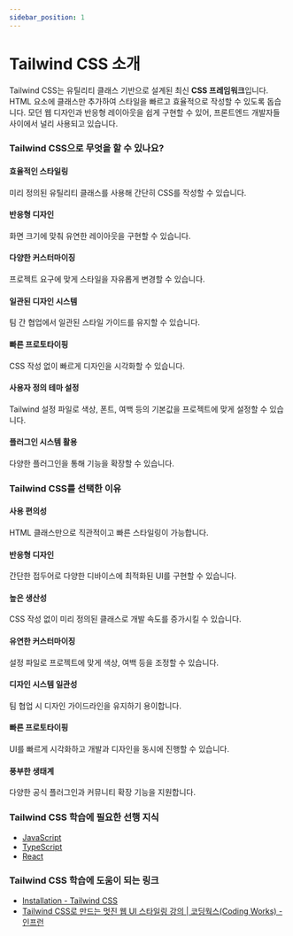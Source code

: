 ```yaml
---
sidebar_position: 1
---
```


# Tailwind CSS 소개

Tailwind CSS는 유틸리티 클래스 기반으로 설계된 최신 **CSS 프레임워크**입니다. HTML 요소에 클래스만 추가하여 스타일을 빠르고 효율적으로 작성할 수 있도록 돕습니다. 모던 웹 디자인과 반응형 레이아웃을 쉽게 구현할 수 있어, 프론트엔드 개발자들 사이에서 널리 사용되고 있습니다.

### Tailwind CSS으로 무엇을 할 수 있나요?

#### 효율적인 스타일링

미리 정의된 유틸리티 클래스를 사용해 간단히 CSS를 작성할 수 있습니다.

#### 반응형 디자인

화면 크기에 맞춰 유연한 레이아웃을 구현할 수 있습니다.

#### 다양한 커스터마이징

프로젝트 요구에 맞게 스타일을 자유롭게 변경할 수 있습니다.

#### 일관된 디자인 시스템

팀 간 협업에서 일관된 스타일 가이드를 유지할 수 있습니다.

#### 빠른 프로토타이핑

CSS 작성 없이 빠르게 디자인을 시각화할 수 있습니다.

#### 사용자 정의 테마 설정

Tailwind 설정 파일로 색상, 폰트, 여백 등의 기본값을 프로젝트에 맞게 설정할 수 있습니다.

#### 플러그인 시스템 활용

다양한 플러그인을 통해 기능을 확장할 수 있습니다.

### Tailwind CSS를 선택한 이유

#### 사용 편의성

HTML 클래스만으로 직관적이고 빠른 스타일링이 가능합니다.

#### 반응형 디자인

간단한 접두어로 다양한 디바이스에 최적화된 UI를 구현할 수 있습니다.

#### 높은 생산성

CSS 작성 없이 미리 정의된 클래스로 개발 속도를 증가시킬 수 있습니다.

#### 유연한 커스터마이징

설정 파일로 프로젝트에 맞게 색상, 여백 등을 조정할 수 있습니다.

#### 디자인 시스템 일관성

팀 협업 시 디자인 가이드라인을 유지하기 용이합니다.

#### 빠른 프로토타이핑

UI를 빠르게 시각화하고 개발과 디자인을 동시에 진행할 수 있습니다.

#### 풍부한 생태계

다양한 공식 플러그인과 커뮤니티 확장 기능을 지원합니다.

### Tailwind CSS 학습에 필요한 선행 지식

- [JavaScript](./../javascript)
- [TypeScript](./../typescript)
- [React](./../react)

### Tailwind CSS 학습에 도움이 되는 링크

- [Installation - Tailwind CSS](https://tailwindcss.com/docs/installation)
- [Tailwind CSS로 만드는 멋진 웹 UI 스타일링 강의 | 코딩웍스(Coding Works) - 인프런](https://www.inflearn.com/course/tailwind-css-%EA%B0%9C%EB%B0%9C%EC%9E%90-ui%EC%8A%A4%ED%83%80%EC%9D%BC%EB%A7%81)
